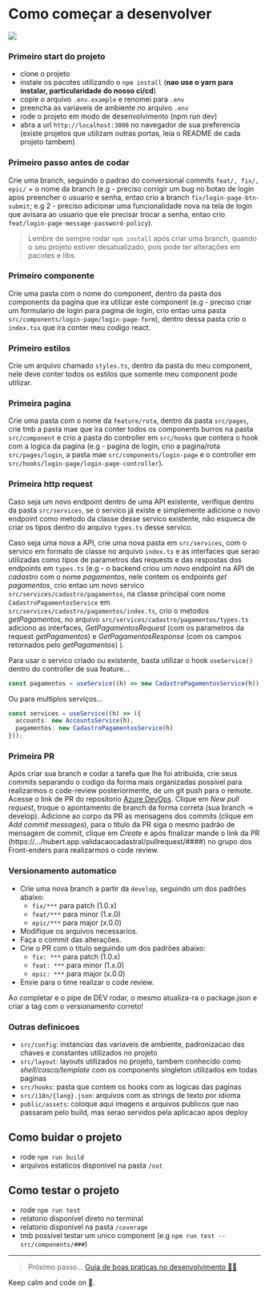 
<Meta title="Guide/Coding Start" />

# Como começar a desenvolver

![](https://i.gifer.com/2AC.gif)

### Primeiro start do projeto

- clone o projeto
- instale os pacotes utilizando o `npm install` (**nao use o yarn para instalar, particularidade do nosso ci/cd**)
- copie o arquivo `.env.example` e renomei para `.env`
- preencha as variaveis de ambiente no arquivo `.env`
- rode o projeto em modo de desenvolvimento (npm run dev)
- abra a url `http://localhost:3000` no navegador de sua preferencia (existe projetos que utilizam outras portas, leia o README de cada projeto tambem)

### Primeiro passo antes de codar

Crie uma branch, seguindo o padrao do conversional commits `feat/, fix/, epic/` + o nome da branch (e.g - preciso corrigir um bug no botao de login apos preencher o usuario e senha, entao crio a branch `fix/login-page-btn-submit`; e.g 2 - preciso adicionar uma funcionalidade nova na tela de login que avisara ao usuario que ele precisar trocar a senha, entao crio `feat/login-page-message-password-policy`).

> Lembre de sempre rodar `npm install` após criar uma branch, quando o seu projeto estiver desatualizado, pois pode ter alterações em pacotes e libs.

### Primeiro componente

Crie uma pasta com o nome do component, dentro da pasta dos components da pagina que ira utilizar este component (e.g - preciso criar um formulario de login para pagina de login, crio entao uma pasta `src/components/login-page/login-page-form`), dentro dessa pasta crio o `index.tsx` que ira conter meu codigo react.

### Primeiro estilos

Crie um arquivo chamado `styles.ts`, dentro da pasta do meu component, nele deve conter todos os estilos que somente meu component pode utilizar.

### Primeira pagina

Crie uma pasta com o nome da `feature/rota`, dentro da pasta `src/pages`, crie tmb a pasta mae que ira conter todos os components burros na pasta `src/component` e crio a pasta do controller em `src/hooks` que contera o hook com a logica da pagina (e.g - pagina de login, crio a pagina/rota `src/pages/login`, a pasta mae `src/components/login-page` e o controller em `src/hooks/login-page/login-page-controller`).

### Primeira http request

Caso seja um novo endpoint dentro de uma API existente, verifique dentro da pasta `src/services`, se o servico já existe e simplemente adicione o novo endpoint como metodo da classe desse servico existente, não esqueca de criar os tipos dentro do arquivo `types.ts` desse servico.

Caso seja uma nova a API, crie uma nova pasta em `src/services`, com o servico em formato de classe no arquivo `index.ts` e as interfaces que serao utilizadas como tipos de parametros das requests e das respostas dos endpoints em `types.ts` (e.g - o backend criou um novo endpoint na API de _cadastro_ com o nome _pagamentos_, nele contem os endpoints _get pagamentos_, crio entao um novo servico `src/services/cadastro/pagamentos`, na classe principal com nome `CadastroPagamentosService` em `src/services/cadastro/pagamentos/index.ts`, crio o metodos _getPagamentos_, no arquivo `src/services/cadastro/pagamentos/types.ts` adiciono as interfaces, _GetPagamentosRequest_ (com os parametros da request _getPagamentos_) e _GetPagamentosResponse_ (com os campos retornados pelo _getPagamentos_) ).

Para usar o servico criado ou existente, basta utilizar o hook `useService()` dentro do controller de sua feature...

```ts
const pagamentos = useService((h) => new CadastroPagamentosService(h));
```

Ou para multiplos serviços...

```ts
const services = useService((h) => ({
  accounts: new AccountsService(h),
  pagamentos: new CadastroPagamentosService(h)
}));
```

### Primeira PR

Após criar sua branch e codar a tarefa que lhe foi atribuida, crie seus commits separando o codigo da forma mais organizadas possivel para realizarmos o code-review posteriormente, de um git push para o remote.
Acesse o link de PR do repositorio [Azure DevOps](https://dev.azure.com/hubert-vso/dev/_git/hubert.app.validacaocadastral/pullrequests?_a=active).
Clique em _New pull request_, troque o apontamento de branch da forma correta (sua branch -> develop). Adicione ao corpo da PR as mensagens dos commits (clique em _Add commit messages_), para o titulo da PR siga o mesmo padrão de mensagem de commit, clique em _Create_ e após finalizar mande o link da PR (https://.../hubert.app.validacaocadastral/pullrequest/####) no grupo dos Front-enders para realizarmos o code review.

### Versionamento automatico

- Crie uma nova branch a partir da `develop`, seguindo um dos padrões abaixo:
  - `fix/***` para patch (1.0.x)
  - `feat/***` para minor (1.x.0)
  - `epic/***` para major (x.0.0)
- Modifique os arquivos necessarios.
- Faça o commit das alterações.
- Crie o PR com o titulo seguindo um dos padrões abaixo:
  - `fix: ***` para patch (1.0.x)
  - `feat: ***` para minor (1.x.0)
  - `epic: ***` para major (x.0.0)
- Envie para o time realizar o code review.

Ao completar e o pipe de DEV rodar, o mesmo atualiza-ra o package.json e criar a tag com o versionamento correto!

### Outras definicoes

- `src/config`: instancias das variaveis de ambiente, padronizacao das chaves e constantes utilizados no projeto
- `src/layout`: layouts utilizados no projeto, tambem conhecido como _shell/casca/template_ com os components singleton utilizados em todas paginas
- `src/hooks`: pasta que contem os hooks com as logicas das paginas
- `src/i18n/{lang}.json`: arquivos com as strings de texto por idioma
- `public/assets`: coloque aqui imagens e arquivos publicos que nao passaram pelo build, mas serao servidos pela aplicacao apos deploy

## Como buidar o projeto

- rode `npm run build`
- arquivos estaticos disponivel na pasta `/out`

## Como testar o projeto

- rode `npm run test`
- relatorio disponivel direto no terminal
- relatorio disponivel na pasta `/coverage`
- tmb possivel testar um unico component (e.g `npm run test -- src/components/###`)

---

> Próximo passo... [Guia de boas praticas no desenvolvimento 🧙‍♂️](/?path=/docs/guide-develop-guide--page)

Keep calm and code on 🤘.
